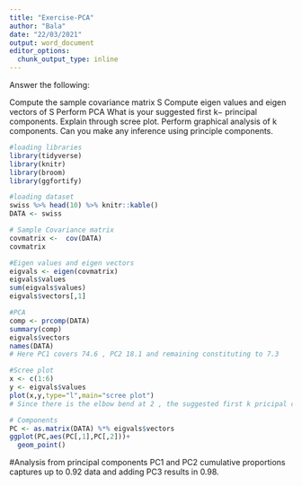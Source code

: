 ```yaml
---
title: "Exercise-PCA"
author: "Bala"
date: "22/03/2021"
output: word_document
editor_options: 
  chunk_output_type: inline
---
```


Answer the following:

Compute the sample covariance matrix S
Compute eigen values and eigen vectors of S
Perform PCA
What is your suggested first k− principal components. Explain through scree plot.
Perform graphical analysis of k components.
Can you make any inference using principle components.

```r
#loading libraries
library(tidyverse)
library(knitr)
library(broom)
library(ggfortify)
```
```r
#loading dataset
swiss %>% head(10) %>% knitr::kable()
DATA <- swiss
```
```r
# Sample Covariance matrix
covmatrix <-  cov(DATA)
covmatrix
```
```r
#Eigen values and eigen vectors
eigvals <- eigen(covmatrix)
eigvals$values
sum(eigvals$values)
eigvals$vectors[,1]
```
```r
#PCA
comp <- prcomp(DATA)
summary(comp)
eigvals$vectors
names(DATA)
# Here PC1 covers 74.6 , PC2 18.1 and remaining constituting to 7.3
```
```r
#Scree plot
x <- c(1:6)
y <- eigvals$values
plot(x,y,type="l",main="scree plot")
# Since there is the elbow bend at 2 , the suggested first k pricipal components are 2 i.e. 2
```
```r
# Components
PC <- as.matrix(DATA) %*% eigvals$vectors
ggplot(PC,aes(PC[,1],PC[,2]))+
  geom_point()
```

#Analysis from principal components
PC1 and PC2 cumulative proportions captures up to 0.92 data and adding PC3 results in 0.98.





  